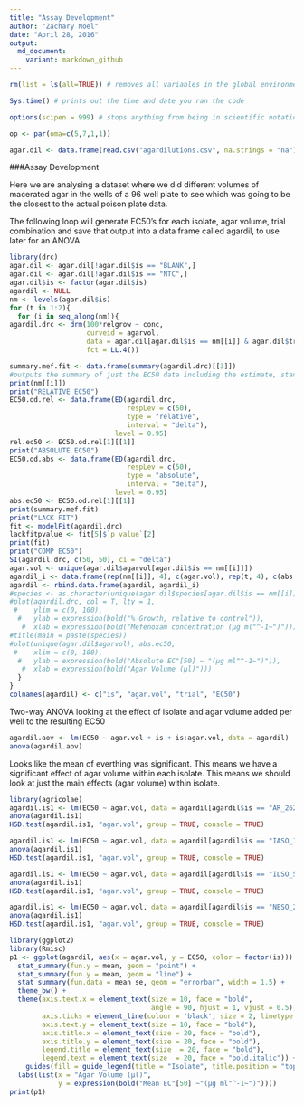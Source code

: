 ```yaml
---
title: "Assay Development"
author: "Zachary Noel"
date: "April 28, 2016"
output: 
  md_document:
    variant: markdown_github
---
```


```r
rm(list = ls(all=TRUE)) # removes all variables in the global environment so you start fresh

Sys.time() # prints out the time and date you ran the code

options(scipen = 999) # stops anything from being in scientific notation

op <- par(oma=c(5,7,1,1))
```


```r
agar.dil <- data.frame(read.csv("agardilutions.csv", na.strings = "na"))
```

###Assay Development

Here we are analysing a dataset where we did different volumes of macerated agar in the wells of a 96 well plate to see which was going to be the closest to the actual poison plate data. 

The following loop will generate EC50's for each isolate, agar volume, trial combination and save that output into a data frame called agardil, to use later for an ANOVA
```r
library(drc)
agar.dil <- agar.dil[!agar.dil$is == "BLANK",]
agar.dil <- agar.dil[!agar.dil$is == "NTC",]
agar.dil$is <- factor(agar.dil$is)
agardil <- NULL
nm <- levels(agar.dil$is)
for (t in 1:2){
  for (i in seq_along(nm)){
agardil.drc <- drm(100*relgrow ~ conc, 
                   curveid = agarvol, 
                   data = agar.dil[agar.dil$is == nm[[i]] & agar.dil$trial == t,], 
                   fct = LL.4())

summary.mef.fit <- data.frame(summary(agardil.drc)[[3]])
#outputs the summary of just the EC50 data including the estimate, standard error, upper and lower bounds of the 95% confidence intervals around the EC50
print(nm[[i]])
print("RELATIVE EC50")
EC50.od.rel <- data.frame(ED(agardil.drc, 
                             respLev = c(50), 
                             type = "relative",
                             interval = "delta"),
                          level = 0.95)
rel.ec50 <- EC50.od.rel[1][[1]]
print("ABSOLUTE EC50")
EC50.od.abs <- data.frame(ED(agardil.drc, 
                             respLev = c(50), 
                             type = "absolute",
                             interval = "delta"),
                          level = 0.95)
abs.ec50 <- EC50.od.rel[1][[1]]
print(summary.mef.fit)
print("LACK FIT")
fit <- modelFit(agardil.drc)
lackfitpvalue <- fit[5]$`p value`[2]
print(fit)
print("COMP EC50")
SI(agardil.drc, c(50, 50), ci = "delta")
agar.vol <- unique(agar.dil$agarvol[agar.dil$is == nm[[i]]])
agardil_i <- data.frame(rep(nm[[i]], 4), c(agar.vol), rep(t, 4), c(abs.ec50))
agardil <- rbind.data.frame(agardil, agardil_i)
#species <- as.character(unique(agar.dil$species[agar.dil$is == nm[[i]]]))
#plot(agardil.drc, col = T, lty = 1, 
 #    ylim = c(0, 100), 
  #   ylab = expression(bold("% Growth, relative to control")), 
   #  xlab = expression(bold("Mefenoxam concentration (μg ml"^-1~")")))
#title(main = paste(species))
#plot(unique(agar.dil$agarvol), abs.ec50, 
 #    xlim = c(0, 100),
  #   ylab = expression(bold("Absolute EC"[50] ~ "(μg ml"^-1~")")),
   #  xlab = expression(bold("Agar Volume (μl)")))
  }
}
colnames(agardil) <- c("is", "agar.vol", "trial", "EC50")
```

Two-way ANOVA looking at the effect of isolate and agar volume added per well to the resulting EC50
```r
agardil.aov <- lm(EC50 ~ agar.vol + is + is:agar.vol, data = agardil)
anova(agardil.aov)
```

Looks like the mean of everthing was significant. This means we have a significant effect of agar volume within each isolate. This means we should look at just the main effects (agar volume) within isolate. 

```r
library(agricolae)
agardil.is1 <- lm(EC50 ~ agar.vol, data = agardil[agardil$is == "AR_262.S.1.6.A",])
anova(agardil.is1)
HSD.test(agardil.is1, "agar.vol", group = TRUE, console = TRUE)

agardil.is1 <- lm(EC50 ~ agar.vol, data = agardil[agardil$is == "IASO_1-16.3rt",])
anova(agardil.is1)
HSD.test(agardil.is1, "agar.vol", group = TRUE, console = TRUE)

agardil.is1 <- lm(EC50 ~ agar.vol, data = agardil[agardil$is == "ILSO_5-42c",])
anova(agardil.is1)
HSD.test(agardil.is1, "agar.vol", group = TRUE, console = TRUE)

agardil.is1 <- lm(EC50 ~ agar.vol, data = agardil[agardil$is == "NESO_2-13",])
anova(agardil.is1)
HSD.test(agardil.is1, "agar.vol", group = TRUE, console = TRUE)
```


```r
library(ggplot2)
library(Rmisc)
p1 <- ggplot(agardil, aes(x = agar.vol, y = EC50, color = factor(is))) +
  stat_summary(fun.y = mean, geom = "point") + 
  stat_summary(fun.y = mean, geom = "line") +
  stat_summary(fun.data = mean_se, geom = "errorbar", width = 1.5) +
  theme_bw() +
  theme(axis.text.x = element_text(size = 10, face = "bold", 
                                   angle = 90, hjust = 1, vjust = 0.5),
        axis.ticks = element_line(colour = 'black', size = 2, linetype = 'dashed'),
        axis.text.y = element_text(size = 10, face = "bold"),
        axis.title.x = element_text(size = 20, face = "bold"),
        axis.title.y = element_text(size = 20, face = "bold"),
        legend.title = element_text(size  = 20, face = "bold"),
        legend.text = element_text(size  = 20, face = "bold.italic")) +
    guides(fill = guide_legend(title = "Isolate", title.position = "top")) +
  labs(list(x = "Agar Volume (μl)",  
            y = expression(bold("Mean EC"[50] ~"(μg ml"^-1~")"))))
print(p1)
```


